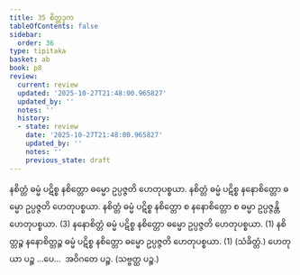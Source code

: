 ```yaml
---
title: 35 စိတ္တဒုက
tableOfContents: false
sidebar:
  order: 36
type: tipitaka
basket: ab
book: p8
review:
  current: review
  updated: '2025-10-27T21:48:00.965827'
  updated_by: ''
  notes: ''
  history:
  - state: review
    date: '2025-10-27T21:48:00.965827'
    updated_by: ''
    notes: ''
    previous_state: draft
---
```



<ReviewStatus review={frontmatter.review} showDetails={true} />

<HypothesisAnnotation frontmatter={frontmatter} />

<DynamicBreadcrumb />

<Division number="54" book="p8" e="ch" v="40" p="93">

<Paragraph number="171" book="p8">
နစိတ္တံ ဓမ္မံ ပဋိစ္စ နစိတ္တော ဓမ္မော ဥပ္ပဇ္ဇတိ ဟေတုပစ္စယာ. နစိတ္တံ ဓမ္မံ ပဋိစ္စ နနောစိတ္တော ဓမ္မော ဥပ္ပဇ္ဇတိ ဟေတုပစ္စယာ. နစိတ္တံ ဓမ္မံ ပဋိစ္စ နစိတ္တော စ နနောစိတ္တော စ ဓမ္မာ ဥပ္ပဇ္ဇန္တိ ဟေတုပစ္စယာ. (3)
</Paragraph>

<Paragraph number="172" book="p8">
နနောစိတ္တံ ဓမ္မံ ပဋိစ္စ နစိတ္တော ဓမ္မော ဥပ္ပဇ္ဇတိ ဟေတုပစ္စယာ. (1)
</Paragraph>

<Paragraph number="173" book="p8">
နစိတ္တဉ္စ နနောစိတ္တဉ္စ ဓမ္မံ ပဋိစ္စ နစိတ္တော ဓမ္မော ဥပ္ပဇ္ဇတိ ဟေတုပစ္စယာ. (1) (သံခိတ္တံ.)
</Paragraph>

<Paragraph number="174" book="p8">
ဟေတုယာ ပဉ္စ …ပေ…  အဝိဂတေ ပဉ္စ. (သဗ္ဗတ္ထ ပဉ္စ.)
</Paragraph>
</Division>